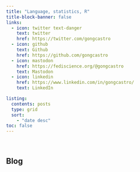 ---
title: "Language, statistics, R"
title-block-banner: false
links:
  - icon: twitter text-danger
    text: twitter
    href: https://twitter.com/gongcastro
  - icon: github
    text: Github
    href: https://github.com/gongcastro
  - icon: mastodon 
    href: https://fediscience.org/@gongcastro
    text: Mastodon
  - icon: linkedin 
    href: https://www.linkedin.com/in/gongcastro/
    text: LinkedIn

listing:
  contents: posts
  type: grid
  sort:
    - "date desc"
toc: false
---

<br>

::: {.center}

## Blog

:::